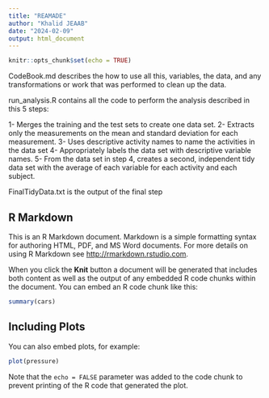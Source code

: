 ```yaml
---
title: "REAMADE"
author: "Khalid JEAAB"
date: "2024-02-09"
output: html_document
---
```


```r
knitr::opts_chunk$set(echo = TRUE)
```

CodeBook.md describes the how to use all this, variables, the data, and any transformations or work that was performed to clean up the data.

run_analysis.R contains all the code to perform the analysis described in this 5 steps:

1- Merges the training and the test sets to create one data set.
2- Extracts only the measurements on the mean and standard deviation for each measurement.
3- Uses descriptive activity names to name the activities in the data set
4- Appropriately labels the data set with descriptive variable names.
5- From the data set in step 4, creates a second, independent tidy data set with the average of each variable for each activity and each subject.

FinalTidyData.txt is the output of the final step

## R Markdown

This is an R Markdown document. Markdown is a simple formatting syntax for authoring HTML, PDF, and MS Word documents. For more details on using R Markdown see <http://rmarkdown.rstudio.com>.

When you click the **Knit** button a document will be generated that includes both content as well as the output of any embedded R code chunks within the document. You can embed an R code chunk like this:

```r
summary(cars)
```

## Including Plots

You can also embed plots, for example:

```r
plot(pressure)
```

Note that the `echo = FALSE` parameter was added to the code chunk to prevent printing of the R code that generated the plot.
